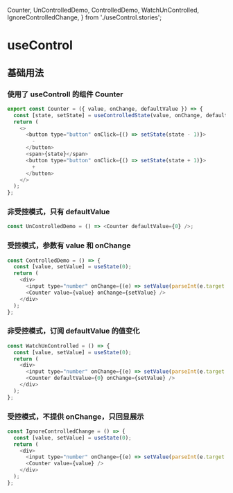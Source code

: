   Counter,
  UnControlledDemo,
  ControlledDemo,
  WatchUnControlled,
  IgnoreControlledChange,
} from './useControl.stories';

<Meta title="Hooks/useControlledState" />

# useControl

## 基础用法

### 使用了 useControll 的组件 Counter

```javascript
export const Counter = ({ value, onChange, defaultValue }) => {
  const [state, setState] = useControlledState(value, onChange, defaultValue);
  return (
    <>
      <button type="button" onClick={() => setState(state - 1)}>
        -
      </button>
      <span>{state}</span>
      <button type="button" onClick={() => setState(state + 1)}>
        +
      </button>
    </>
  );
};
```

<Canvas>
  <Counter />
</Canvas>

### 非受控模式，只有 defaultValue

```javascript
const UnControlledDemo = () => <Counter defaultValue={0} />;
```

<Canvas>
  <UnControlledDemo />
</Canvas>

### 受控模式，参数有 value 和 onChange

```javascript
const ControlledDemo = () => {
  const [value, setValue] = useState(0);
  return (
    <div>
      <input type="number" onChange={(e) => setValue(parseInt(e.target.value, 10))} value={value} />
      <Counter value={value} onChange={setValue} />
    </div>
  );
};
```

<Canvas>
  <ControlledDemo />
</Canvas>

### 非受控模式，订阅 defaultValue 的值变化

```javascript
const WatchUnControlled = () => {
  const [value, setValue] = useState(0);
  return (
    <div>
      <input type="number" onChange={(e) => setValue(parseInt(e.target.value, 10))} value={value} />
      <Counter defaultValue={0} onChange={setValue} />
    </div>
  );
};
```

<Canvas>
  <WatchUnControlled />
</Canvas>

### 受控模式，不提供 onChange，只回显展示

```javascript
const IgnoreControlledChange = () => {
  const [value, setValue] = useState(0);
  return (
    <div>
      <input type="number" onChange={(e) => setValue(parseInt(e.target.value, 10))} value={value} />
      <Counter value={value} />
    </div>
  );
};
```

<Canvas>
  <IgnoreControlledChange />
</Canvas>
<ArgsTable of={Counter}></ArgsTable>
